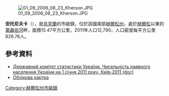 {{no footnotes|time=2015-09-15T07:41:38+00:00}}
[[Image:01_09_2006_08_23_Kherson.JPG|right]]

{{coord|46|40|42|N|32|44|9|E|scale:30000|display=title}}

'''安托尼夫卡'''（{{lang-uk|Антонівка}}），是[[烏克蘭|烏克蘭]]的市級鎮，位於該國南部[[赫爾松州|赫爾松州]]，處於[[赫爾松|赫爾松]]以東的[[第聶伯河|第聶伯河]]畔，面積15.47平方公里，2011年人口12,790，人口密度每平方公里826.76人。

==參考資料==
*[https://web.archive.org/web/20121010205321/http://stat6.stat.lviv.ua/PXWEB2007/ukr/publ/2011/chnas.zip Державний комітет статистики України. Чисельність наявного населення України на 1 січня 2011 року, Київ-2011 (doc)]
* [http://gska2.rada.gov.ua/pls/z7502/A005?rdat1=27.07.2008&rf7571=35272 Облікова картка]{{dead link|date=2017年12月 |bot=InternetArchiveBot |fix-attempted=yes }}

{{DEFAULTSORT:Антонівка}}
[[Category:赫爾松州市級鎮|Category:赫爾松州市級鎮]]


{{Kherson-geo-stub}}